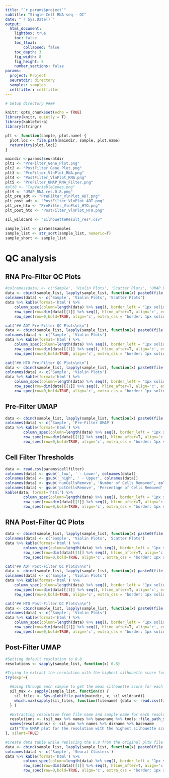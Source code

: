 ```yaml
---
title: "`r params$project`"
subtitle: "Single Cell RNA-seq - QC"
date: "`r Sys.Date()`"
output: 
  html_document:
    lightbox: true
    toc: false
    toc_float: 
        collapsed: false
    toc_depth: 3
    fig_width: 8
    fig_height: 5
    number_sections: false
params:
  project: Project
  seuratdir: directory
  samples: samples
  cellfilter: cellfilter
---
```




```r

# Setup directory ####

knitr::opts_chunk$set(echo = TRUE)
library(knitr, quietly = T)
library(kableExtra)
library(stringr)

plt <- function(sample, plot.name) {
  plot.loc <- file.path(maindir, sample, plot.name)
  return(try(plot.loc))
}

maindir <-params$seuratdir
plt1 <- "PreFilter_Gene_Plot.png"
plt2 <- "PostFilter_Gene_Plot.png"
plt3 <- "PreFilter_VlnPlot_RNA.png"
plt4 <- "PostFilter_VlnPlot_RNA.png"
plt5 <- "PreFilter_UMAP_RNA_Filter.png"
#plt8 <- "TopVariableGenes.png"
plt9 <- "UMAP_RNA_res.0.8.png"
plt_pre_adt <- "PreFilter_VlnPlot_ADT.png"
plt_post_adt <- "PostFilter_VlnPlot_ADT.png"
plt_pre_hto <- "PreFilter_VlnPlot_HTO.png"
plt_post_hto <- "PostFilter_VlnPlot_HTO.png"

sil_wildcard <- "SilhouetteResult_res*.csv"

sample_list <- params$samples
sample_list <- str_sort(sample_list, numeric=T)
sample_short <- sample_list

```

# QC analysis  {.tabset .tabset-fade}

## RNA Pre-Filter QC Plots

```r

#colnames(data) <- c('Sample', 'Violin Plots', 'Scatter Plots', 'UMAP Plots')
data <- cbind(sample_list, lapply(sample_list, function(x) paste0(file.path(maindir, x, plt3) %>% pander::pandoc.image.return(), '{height=260px, width=260px}')), lapply(sample_list, function(x) paste0(file.path(maindir, x, plt1) %>% pander::pandoc.image.return(), '{height=260px, width=780px}'))) %>% as.data.frame()
colnames(data) <- c('Sample', 'Violin Plots', 'Scatter Plots')
data %>% kable(format='html') %>% 
	column_spec(column=length(data) %>% seq(), border_left = "1px solid gray", border_right = "1px solid gray") %>% 
	row_spec(row=dim(data)[[1]] %>% seq(), hline_after=T, align='c', extra_css = "border-bottom: 1px solid gray") %>%
	row_spec(row=0,bold=TRUE, align='c', extra_css = "border: 1px solid gray")
```

```r
cat("## ADT Pre-Filter QC Plots\n\n")
data <- cbind(sample_list, lapply(sample_list, function(x) paste0(file.path(maindir, x, plt_pre_adt) %>% pander::pandoc.image.return(), '{height=260px, width=260px}'))) %>% as.data.frame()
colnames(data) <- c('Sample', 'Violin Plots')
data %>% kable(format='html') %>% 
	column_spec(column=length(data) %>% seq(), border_left = "1px solid gray", border_right = "1px solid gray") %>% 
	row_spec(row=dim(data)[[1]] %>% seq(), hline_after=T, align='c', extra_css = "border-bottom: 1px solid gray") %>%
	row_spec(row=0,bold=TRUE, align='c', extra_css = "border: 1px solid gray")
```

```r
cat("## HTO Pre-Filter QC Plots\n\n")
data <- cbind(sample_list, lapply(sample_list, function(x) paste0(file.path(maindir, x, plt_pre_hto) %>% pander::pandoc.image.return(), '{height=260px, width=260px}'))) %>% as.data.frame()
colnames(data) <- c('Sample', 'Violin Plots')
data %>% kable(format='html') %>% 
	column_spec(column=length(data) %>% seq(), border_left = "1px solid gray", border_right = "1px solid gray") %>% 
	row_spec(row=dim(data)[[1]] %>% seq(), hline_after=T, align='c', extra_css = "border-bottom: 1px solid gray") %>%
	row_spec(row=0,bold=TRUE, align='c', extra_css = "border: 1px solid gray")
```

## Pre-Filter UMAP

```r
data <- cbind(sample_list, lapply(sample_list, function(x) paste0(file.path(maindir, x, plt5) %>% pander::pandoc.image.return(), '{height=512px, width=576px}'))) %>% as.data.frame()
colnames(data) <- c('Sample', 'Pre-Filter UMAP')
data %>% kable(format='html') %>%
        column_spec(column=length(data) %>% seq(), border_left = "1px solid gray", border_right = "1px solid gray") %>%
        row_spec(row=dim(data)[[1]] %>% seq(), hline_after=T, align='c', extra_css = "border-bottom: 1px solid gray") %>%
        row_spec(row=0,bold=TRUE, align='c', extra_css = "border: 1px solid gray")

```

## Cell Filter Thresholds

```r
data <- read.csv(params$cellfilter)
colnames(data) <- gsub('_low', ' - Lower', colnames(data))
colnames(data) <- gsub('_high', ' - Upper', colnames(data))
colnames(data) <- gsub('numCellsRemove', 'Number of Cells Removed', colnames(data))
colnames(data) <- gsub('pctCellsRemove', 'Percentage of Cells Removed', colnames(data))
kable(data, format='html') %>%
        column_spec(column=length(data) %>% seq(), border_left = "1px solid gray", border_right = "1px solid gray") %>%
        row_spec(row=dim(data)[[1]] %>% seq(), hline_after=T, align='c', extra_css = "border-bottom: 1px solid gray") %>%
        row_spec(row=0,bold=TRUE, align='c', extra_css = "border: 1px solid gray")
```

## RNA Post-Filter QC Plots

```r
data <- cbind(sample_list, lapply(sample_list, function(x) paste0(file.path(maindir, x, plt4) %>% pander::pandoc.image.return(), '{height=260px, width=260px}')), lapply(sample_list, function(x) paste0(file.path(maindir, x, plt2) %>% pander::pandoc.image.return(), '{height=260px, width=780px}'))) %>% as.data.frame()
colnames(data) <- c('Sample', 'Violin Plots', 'Scatter Plots')
data %>% kable(format='html') %>%
        column_spec(column=length(data) %>% seq(), border_left = "1px solid gray", border_right = "1px solid gray") %>%
        row_spec(row=dim(data)[[1]] %>% seq(), hline_after=T, align='c', extra_css = "border-bottom: 1px solid gray") %>%
        row_spec(row=0,bold=TRUE, align='c', extra_css = "border: 1px solid gray")

```

```r
cat("## ADT Post-Filter QC Plots\n\n")
data <- cbind(sample_list, lapply(sample_list, function(x) paste0(file.path(maindir, x, plt_post_adt) %>% pander::pandoc.image.return(), '{height=260px, width=260px}'))) %>% as.data.frame()
colnames(data) <- c('Sample', 'Violin Plots')
data %>% kable(format='html') %>% 
	column_spec(column=length(data) %>% seq(), border_left = "1px solid gray", border_right = "1px solid gray") %>% 
	row_spec(row=dim(data)[[1]] %>% seq(), hline_after=T, align='c', extra_css = "border-bottom: 1px solid gray") %>%
	row_spec(row=0,bold=TRUE, align='c', extra_css = "border: 1px solid gray")
```

```r
cat("## HTO Post-Filter QC Plots\n\n")
data <- cbind(sample_list, lapply(sample_list, function(x) paste0(file.path(maindir, x, plt_post_hto) %>% pander::pandoc.image.return(), '{height=260px, width=260px}'))) %>% as.data.frame()
colnames(data) <- c('Sample', 'Violin Plots')
data %>% kable(format='html') %>% 
	column_spec(column=length(data) %>% seq(), border_left = "1px solid gray", border_right = "1px solid gray") %>% 
	row_spec(row=dim(data)[[1]] %>% seq(), hline_after=T, align='c', extra_css = "border-bottom: 1px solid gray") %>%
	row_spec(row=0,bold=TRUE, align='c', extra_css = "border: 1px solid gray")
```


## Post-Filter UMAP

```r
#Setting default resolution to 0.8
resolutions <- sapply(sample_list, function(x) 0.8)

#Trying to extract the resolution with the highest silhouette score for each sample. Error messages are suppressed to prevent them from showing up on the report if this fails.
try(expr={

  #Going through each sample to get the mean silhouette score for each resolution where the silhouette results are found
  sil_max <- sapply(sample_list, function(x) {
    sil_files <- Sys.glob(file.path(maindir, x, sil_wildcard))
    which.max(sapply(sil_files, function(filename) {data <- read.csv(filename); mean(data$sil_width)}))
  } )

  #Extracting resolution from file name and sample name for each resolution
  resolutions <- (sil_max %>% names %>% basename %>% tools::file_path_sans_ext() %>% str_split_fixed(pattern='_res.', n=Inf))[,2]
  names(resolutions) <- sil_max %>% names %>% dirname %>% basename
  cat("The UMAP plot for the resolution with the highest silhouette score was selected for each sample.\n\n")
}, silent=TRUE)

#Create data table while replacing the 0.8 from the original plt9 file name and replacing it with resolution from resolution list
data <- cbind(sample_list, lapply(sample_list, function(x) paste0(file.path(maindir, x, plt9 %>% gsub(pattern='0.8', replacement=resolutions[x])) %>% pander::pandoc.image.return(), '{height=512px, width=576px}'))) %>% as.data.frame()
colnames(data) <- c('Sample', 'Seurat Clusters')
data %>% kable(format='html') %>%
        column_spec(column=length(data) %>% seq(), border_left = "1px solid gray", border_right = "1px solid gray") %>%
        row_spec(row=dim(data)[[1]] %>% seq(), hline_after=T, align='c', extra_css = "border-bottom: 1px solid gray") %>%
        row_spec(row=0,bold=TRUE, align='c', extra_css = "border: 1px solid gray")

```

